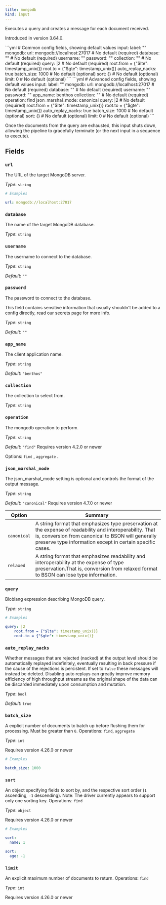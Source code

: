 ```yaml
---
title: mongodb
kind: input
---
```


Executes a query and creates a message for each document received.

Introduced in version 3.64.0.


<Tabs>
<TabItem label="Common">
```yml
# Common config fields, showing default values
input:
  label: ""
  mongodb:
    url: mongodb://localhost:27017 # No default (required)
    database: "" # No default (required)
    username: ""
    password: ""
    collection: "" # No default (required)
    query: |2 # No default (required)
        root.from = {"$lte": timestamp_unix()}
        root.to = {"$gte": timestamp_unix()}
    auto_replay_nacks: true
    batch_size: 1000 # No default (optional)
    sort: {} # No default (optional)
    limit: 0 # No default (optional)
```
</TabItem>
<TabItem label="Advanced">
```yml
# Advanced config fields, showing default values
input:
  label: ""
  mongodb:
    url: mongodb://localhost:27017 # No default (required)
    database: "" # No default (required)
    username: ""
    password: ""
    app_name: benthos
    collection: "" # No default (required)
    operation: find
    json_marshal_mode: canonical
    query: |2 # No default (required)
        root.from = {"$lte": timestamp_unix()}
        root.to = {"$gte": timestamp_unix()}
    auto_replay_nacks: true
    batch_size: 1000 # No default (optional)
    sort: {} # No default (optional)
    limit: 0 # No default (optional)
```
</TabItem>
</Tabs>

Once the documents from the query are exhausted, this input shuts down, allowing the pipeline to gracefully terminate (or the next input in a sequence to execute).

## Fields

### `url`

The URL of the target MongoDB server.


*Type*: `string`


```yml
# Examples

url: mongodb://localhost:27017
```

### `database`

The name of the target MongoDB database.


*Type*: `string`


### `username`

The username to connect to the database.


*Type*: `string`

*Default*: `""`

### `password`

The password to connect to the database.
<Aside type="caution" title="Sensitive Information">
	This field contains sensitive information that usually shouldn't be added to a config directly, read our secrets page for more info.
</Aside>



*Type*: `string`

*Default*: `""`

### `app_name`

The client application name.


*Type*: `string`

*Default*: `"benthos"`

### `collection`

The collection to select from.


*Type*: `string`


### `operation`

The mongodb operation to perform.


*Type*: `string`

*Default*: `"find"`
Requires version 4.2.0 or newer

Options:
`find`
, `aggregate`
.

### `json_marshal_mode`

The json_marshal_mode setting is optional and controls the format of the output message.


*Type*: `string`

*Default*: `"canonical"`
Requires version 4.7.0 or newer


| Option | Summary |
| ------ | ------- |
| `canonical` | A string format that emphasizes type preservation at the expense of readability and interoperability. That is, conversion from canonical to BSON will generally preserve type information except in certain specific cases.  |
| `relaxed` | A string format that emphasizes readability and interoperability at the expense of type preservation.That is, conversion from relaxed format to BSON can lose type information. |


### `query`

Bloblang expression describing MongoDB query.


*Type*: `string`


```yml
# Examples

query: |2
    root.from = {"$lte": timestamp_unix()}
    root.to = {"$gte": timestamp_unix()}
```

### `auto_replay_nacks`

Whether messages that are rejected (nacked) at the output level should be automatically replayed indefinitely, eventually resulting in back pressure if the cause of the rejections is persistent. If set to `false` these messages will instead be deleted. Disabling auto replays can greatly improve memory efficiency of high throughput streams as the original shape of the data can be discarded immediately upon consumption and mutation.


*Type*: `bool`

*Default*: `true`

### `batch_size`

A explicit number of documents to batch up before flushing them for processing. Must be greater than `0`. Operations: `find`, `aggregate`


*Type*: `int`

Requires version 4.26.0 or newer

```yml
# Examples

batch_size: 1000
```

### `sort`

An object specifying fields to sort by, and the respective sort order (`1` ascending, `-1` descending). Note: The driver currently appears to support only one sorting key. Operations: `find`


*Type*: `object`

Requires version 4.26.0 or newer

```yml
# Examples

sort:
  name: 1

sort:
  age: -1
```

### `limit`

An explicit maximum number of documents to return. Operations: `find`


*Type*: `int`

Requires version 4.26.0 or newer


